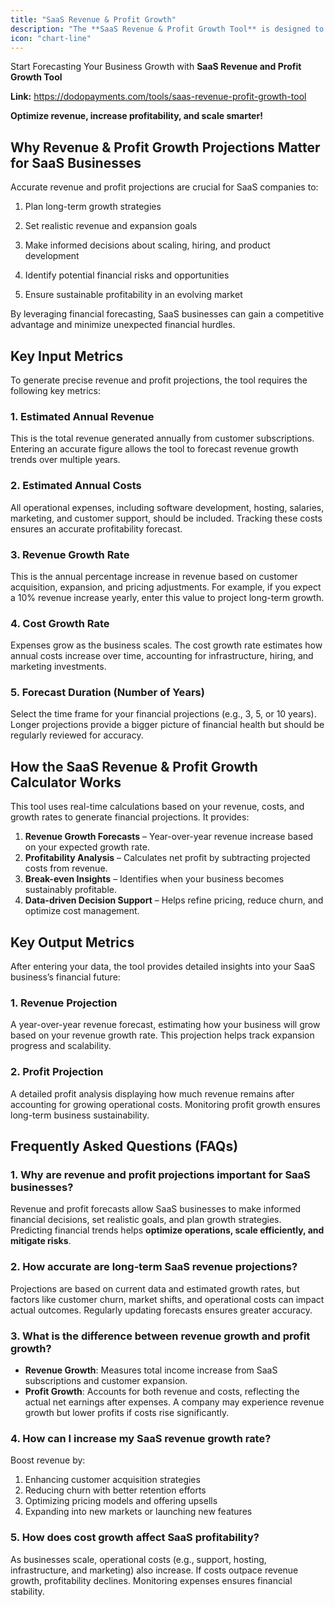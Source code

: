 ```yaml
---
title: "SaaS Revenue & Profit Growth"
description: "The **SaaS Revenue & Profit Growth Tool** is designed to help SaaS businesses accurately forecast their **financial performance** by analyzing revenue, costs, and growth rates. This tool enables businesses to make data-driven decisions about scaling, hiring, and long-term sustainability. By predicting future revenue and profit trends, SaaS companies can optimize growth strategies and maximize profitability."
icon: "chart-line"
---
```


Start Forecasting Your Business Growth with **SaaS Revenue and Profit Growth Tool**

**Link:** https://dodopayments.com/tools/saas-revenue-profit-growth-tool

**Optimize revenue, increase profitability, and scale smarter!**

## **Why Revenue & Profit Growth Projections Matter for SaaS Businesses**

Accurate revenue and profit projections are crucial for SaaS companies to:

1. Plan long-term growth strategies

2. Set realistic revenue and expansion goals

3. Make informed decisions about scaling, hiring, and product development

4. Identify potential financial risks and opportunities

5. Ensure sustainable profitability in an evolving market

By leveraging financial forecasting, SaaS businesses can gain a competitive advantage and minimize unexpected financial hurdles.

## **Key Input Metrics**

To generate precise revenue and profit projections, the tool requires the following key metrics:

### **1. Estimated Annual Revenue**

This is the total revenue generated annually from customer subscriptions. Entering an accurate figure allows the tool to forecast revenue growth trends over multiple years.

### **2. Estimated Annual Costs**

All operational expenses, including software development, hosting, salaries, marketing, and customer support, should be included. Tracking these costs ensures an accurate profitability forecast.

### **3. Revenue Growth Rate**

This is the annual percentage increase in revenue based on customer acquisition, expansion, and pricing adjustments. For example, if you expect a 10% revenue increase yearly, enter this value to project long-term growth.

### **4. Cost Growth Rate**

Expenses grow as the business scales. The cost growth rate estimates how annual costs increase over time, accounting for infrastructure, hiring, and marketing investments.

### **5. Forecast Duration (Number of Years)**

Select the time frame for your financial projections (e.g., 3, 5, or 10 years). Longer projections provide a bigger picture of financial health but should be regularly reviewed for accuracy.

## **How the SaaS Revenue & Profit Growth Calculator Works**

This tool uses real-time calculations based on your revenue, costs, and growth rates to generate financial projections. It provides:

1. **Revenue Growth Forecasts** – Year-over-year revenue increase based on your expected growth rate.
2. **Profitability Analysis** – Calculates net profit by subtracting projected costs from revenue.
3. **Break-even Insights** – Identifies when your business becomes sustainably profitable.
4. **Data-driven Decision Support** – Helps refine pricing, reduce churn, and optimize cost management.

## **Key Output Metrics**

After entering your data, the tool provides detailed insights into your SaaS business’s financial future:

### **1. Revenue Projection**

A year-over-year revenue forecast, estimating how your business will grow based on your revenue growth rate. This projection helps track expansion progress and scalability.

### **2. Profit Projection**

A detailed profit analysis displaying how much revenue remains after accounting for growing operational costs. Monitoring profit growth ensures long-term business sustainability.

## **Frequently Asked Questions (FAQs)**

### **1. Why are revenue and profit projections important for SaaS businesses?**

Revenue and profit forecasts allow SaaS businesses to make informed financial decisions, set realistic goals, and plan growth strategies. Predicting financial trends helps **optimize operations, scale efficiently, and mitigate risks**.

### **2. How accurate are long-term SaaS revenue projections?**

Projections are based on current data and estimated growth rates, but factors like customer churn, market shifts, and operational costs can impact actual outcomes. Regularly updating forecasts ensures greater accuracy.

### **3. What is the difference between revenue growth and profit growth?**

- **Revenue Growth**: Measures total income increase from SaaS subscriptions and customer expansion.
- **Profit Growth**: Accounts for both revenue and costs, reflecting the actual net earnings after expenses. A company may experience revenue growth but lower profits if costs rise significantly.

### **4. How can I increase my SaaS revenue growth rate?**

Boost revenue by:

1.  Enhancing customer acquisition strategies
2.  Reducing churn with better retention efforts
3.  Optimizing pricing models and offering upsells
4.  Expanding into new markets or launching new features

### **5. How does cost growth affect SaaS profitability?**

As businesses scale, operational costs (e.g., support, hosting, infrastructure, and marketing) also increase. If costs outpace revenue growth, profitability declines. Monitoring expenses ensures financial stability.